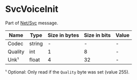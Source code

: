 # SvcVoiceInit

Part of [Net/Svc](../netsvc) message.

<!-- @dem-gen-begin:SvcVoiceInit -->
| Name | Type | Size in bytes | Size in bits | Value |
| --- | --- | --- | --- | --- |
| Codec | string | - | - | - |
| Quality | int | 1 | 8 | - |
| Unk¹ | float | 4 | 32 | - |

¹ Optional: Only read if the `Quality` byte was set (value 255).

<!-- @dem-gen-end:SvcVoiceInit -->
